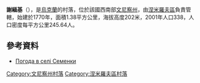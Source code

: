 {{coord|48|50|52|N|29|6|36|E|scale:30000|display=title}}

'''謝緬基'''（{{lang-uk|Семенки}}），是[[烏克蘭|烏克蘭]]的村落，位於該國西南部[[文尼察州|文尼察州]]，由[[涅米羅夫區|涅米羅夫區]]負責管轄，始建於1770年，面積1.38平方公里，海拔高度202米，2001年人口338，人口密度每平方公里245.64人。

==參考資料==
* [http://weather.in.ua/ua/vinnickaja/23593 Погода в селі Семенки]{{Wayback|url=http://weather.in.ua/ua/vinnickaja/23593 |date=20160305094205 }}

[[Category:文尼察州村落|Category:文尼察州村落]]
[[Category:涅米羅夫區村落|Category:涅米羅夫區村落]]


{{Vinnytsia-geo-stub}}